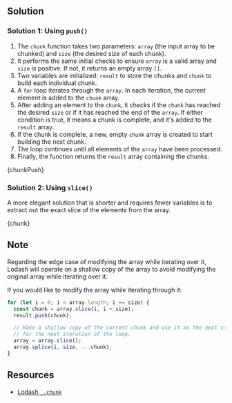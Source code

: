 

## Solution

### Solution 1: Using `push()`

1. The `chunk` function takes two parameters: `array` (the input array to be chunked) and `size` (the desired size of each chunk).
1. It performs the same initial checks to ensure `array` is a valid array and `size` is positive. If not, it returns an empty array `[]`.
1. Two variables are initialized: `result` to store the chunks and `chunk` to build each individual chunk.
1. A `for` loop iterates through the `array`. In each iteration, the current element is added to the `chunk` array.
1. After adding an element to the `chunk`, it checks if the `chunk` has reached the desired `size` or if it has reached the end of the `array`. If either condition is true, it means a chunk is complete, and it's added to the `result` array.
1. If the chunk is complete, a new, empty `chunk` array is created to start building the next chunk.
1. The loop continues until all elements of the `array` have been processed.
1. Finally, the function returns the `result` array containing the chunks.

<MDXCodeBlock>{chunkPush}</MDXCodeBlock>

### Solution 2: Using `slice()`

A more elegant solution that is shorter and requires fewer variables is to extract out the exact slice of the elements from the array.

<MDXCodeBlock>{chunk}</MDXCodeBlock>

## Note

Regarding the edge case of modifying the array while iterating over it, Lodash will operate on a shallow copy of the array to avoid modifying the original array while iterating over it.

If you would like to modify the array while iterating through it:

```js
for (let i = 0; i < array.length; i += size) {
  const chunk = array.slice(i, i + size);
  result.push(chunk);

  // Make a shallow copy of the current chunk and use it as the next starting point
  // for the next iteration of the loop.
  array = array.slice();
  array.splice(i, size, ...chunk);
}
```

## Resources

- [Lodash `_.chunk`](https://lodash.com/docs/#chunk)
